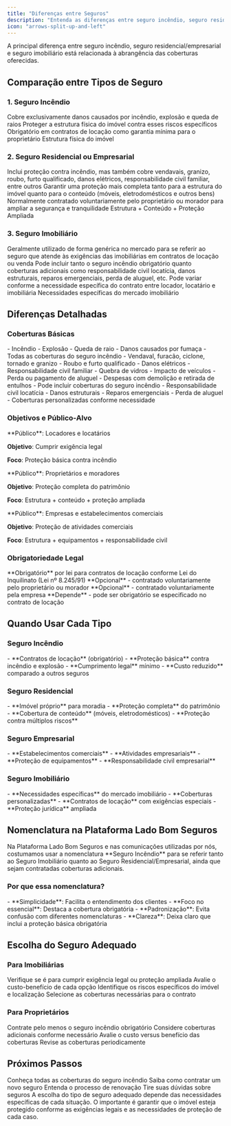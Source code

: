 ```yaml
---
title: "Diferenças entre Seguros"
description: "Entenda as diferenças entre seguro incêndio, seguro residencial e seguro imobiliário"
icon: "arrows-split-up-and-left"
---
```


<Info>
A principal diferença entre seguro incêndio, seguro residencial/empresarial e seguro imobiliário está relacionada à abrangência das coberturas oferecidas.
</Info>

## Comparação entre Tipos de Seguro

### 1. Seguro Incêndio

<CardGroup cols={2}>
<Card title="Cobertura Básica" icon="fire">
  Cobre exclusivamente danos causados por incêndio, explosão e queda de raios
</Card>

<Card title="Objetivo Principal" icon="target">
  Proteger a estrutura física do imóvel contra esses riscos específicos
</Card>

<Card title="Obrigatoriedade" icon="exclamation-triangle">
  Obrigatório em contratos de locação como garantia mínima para o proprietário
</Card>

<Card title="Foco" icon="home">
  Estrutura física do imóvel
</Card>
</CardGroup>

### 2. Seguro Residencial ou Empresarial

<CardGroup cols={2}>
<Card title="Cobertura Ampliada" icon="shield-check">
  Inclui proteção contra incêndio, mas também cobre vendavais, granizo, roubo, furto qualificado, danos elétricos, responsabilidade civil familiar, entre outros
</Card>

<Card title="Objetivo Principal" icon="target">
  Garantir uma proteção mais completa tanto para a estrutura do imóvel quanto para o conteúdo (móveis, eletrodomésticos e outros bens)
</Card>

<Card title="Opcionalidade" icon="check">
  Normalmente contratado voluntariamente pelo proprietário ou morador para ampliar a segurança e tranquilidade
</Card>

<Card title="Foco" icon="home">
  Estrutura + Conteúdo + Proteção Ampliada
</Card>
</CardGroup>

### 3. Seguro Imobiliário

<CardGroup cols={2}>
<Card title="Termo Genérico" icon="building-office">
  Geralmente utilizado de forma genérica no mercado para se referir ao seguro que atende às exigências das imobiliárias em contratos de locação ou venda
</Card>

<Card title="Flexibilidade" icon="adjustments-horizontal">
  Pode incluir tanto o seguro incêndio obrigatório quanto coberturas adicionais como responsabilidade civil locatícia, danos estruturais, reparos emergenciais, perda de aluguel, etc.
</Card>

<Card title="Personalização" icon="cog-6-tooth">
  Pode variar conforme a necessidade específica do contrato entre locador, locatário e imobiliária
</Card>

<Card title="Foco" icon="handshake">
  Necessidades específicas do mercado imobiliário
</Card>
</CardGroup>

## Diferenças Detalhadas

### Coberturas Básicas

<AccordionGroup>
<Accordion title="Seguro Incêndio">
  - Incêndio
  - Explosão
  - Queda de raio
  - Danos causados por fumaça
</Accordion>

<Accordion title="Seguro Residencial/Empresarial">
  - Todas as coberturas do seguro incêndio
  - Vendaval, furacão, ciclone, tornado e granizo
  - Roubo e furto qualificado
  - Danos elétricos
  - Responsabilidade civil familiar
  - Quebra de vidros
  - Impacto de veículos
  - Perda ou pagamento de aluguel
  - Despesas com demolição e retirada de entulhos
</Accordion>

<Accordion title="Seguro Imobiliário">
  - Pode incluir coberturas do seguro incêndio
  - Responsabilidade civil locatícia
  - Danos estruturais
  - Reparos emergenciais
  - Perda de aluguel
  - Coberturas personalizadas conforme necessidade
</Accordion>
</AccordionGroup>

### Objetivos e Público-Alvo

<CardGroup cols={3}>
<Card title="Seguro Incêndio" icon="fire">
  **Público**: Locadores e locatários
  
  **Objetivo**: Cumprir exigência legal
  
  **Foco**: Proteção básica contra incêndio
</Card>

<Card title="Seguro Residencial" icon="home">
  **Público**: Proprietários e moradores
  
  **Objetivo**: Proteção completa do patrimônio
  
  **Foco**: Estrutura + conteúdo + proteção ampliada
</Card>

<Card title="Seguro Empresarial" icon="building-office">
  **Público**: Empresas e estabelecimentos comerciais
  
  **Objetivo**: Proteção de atividades comerciais
  
  **Foco**: Estrutura + equipamentos + responsabilidade civil
</Card>
</CardGroup>

### Obrigatoriedade Legal

<Steps>
<Step title="Seguro Incêndio">
  **Obrigatório** por lei para contratos de locação conforme Lei do Inquilinato (Lei nº 8.245/91)
</Step>

<Step title="Seguro Residencial">
  **Opcional** - contratado voluntariamente pelo proprietário ou morador
</Step>

<Step title="Seguro Empresarial">
  **Opcional** - contratado voluntariamente pela empresa
</Step>

<Step title="Seguro Imobiliário">
  **Depende** - pode ser obrigatório se especificado no contrato de locação
</Step>
</Steps>

## Quando Usar Cada Tipo

### Seguro Incêndio

<Check>
- **Contratos de locação** (obrigatório)
- **Proteção básica** contra incêndio e explosão
- **Cumprimento legal** mínimo
- **Custo reduzido** comparado a outros seguros
</Check>

### Seguro Residencial

<Check>
- **Imóvel próprio** para moradia
- **Proteção completa** do patrimônio
- **Cobertura de conteúdo** (móveis, eletrodomésticos)
- **Proteção contra múltiplos riscos**
</Check>

### Seguro Empresarial

<Check>
- **Estabelecimentos comerciais**
- **Atividades empresariais**
- **Proteção de equipamentos**
- **Responsabilidade civil empresarial**
</Check>

### Seguro Imobiliário

<Check>
- **Necessidades específicas** do mercado imobiliário
- **Coberturas personalizadas**
- **Contratos de locação** com exigências especiais
- **Proteção jurídica** ampliada
</Check>

## Nomenclatura na Plataforma Lado Bom Seguros

<Info>
Na Plataforma Lado Bom Seguros e nas comunicações utilizadas por nós, costumamos usar a nomenclatura **Seguro Incêndio** para se referir tanto ao Seguro Imobiliário quanto ao Seguro Residencial/Empresarial, ainda que sejam contratadas coberturas adicionais.
</Info>

### Por que essa nomenclatura?

<Check>
- **Simplicidade**: Facilita o entendimento dos clientes
- **Foco no essencial**: Destaca a cobertura obrigatória
- **Padronização**: Evita confusão com diferentes nomenclaturas
- **Clareza**: Deixa claro que inclui a proteção básica obrigatória
</Check>

## Escolha do Seguro Adequado

### Para Imobiliárias

<Steps>
<Step title="Identifique a Necessidade">
  Verifique se é para cumprir exigência legal ou proteção ampliada
</Step>

<Step title="Considere o Orçamento">
  Avalie o custo-benefício de cada opção
</Step>

<Step title="Analise os Riscos">
  Identifique os riscos específicos do imóvel e localização
</Step>

<Step title="Escolha a Cobertura">
  Selecione as coberturas necessárias para o contrato
</Step>
</Steps>

### Para Proprietários

<Steps>
<Step title="Cumprimento Legal">
  Contrate pelo menos o seguro incêndio obrigatório
</Step>

<Step title="Proteção Adicional">
  Considere coberturas adicionais conforme necessário
</Step>

<Step title="Análise de Custo">
  Avalie o custo versus benefício das coberturas
</Step>

<Step title="Renovação Periódica">
  Revise as coberturas periodicamente
</Step>
</Steps>

## Próximos Passos

<CardGroup cols={2}>
<Card title="Coberturas Disponíveis" icon="shield-check" href="/produtos/seguro-incendio/coberturas">
  Conheça todas as coberturas do seguro incêndio
</Card>

<Card title="Como Contratar" icon="document-plus" href="/produtos/seguro-incendio/contratacao">
  Saiba como contratar um novo seguro
</Card>

<Card title="Renovação" icon="arrow-path" href="/produtos/seguro-incendio/renovacao">
  Entenda o processo de renovação
</Card>

<Card title="FAQ" icon="question-mark" href="/produtos/seguro-incendio/faq">
  Tire suas dúvidas sobre seguros
</Card>
</CardGroup>

<Note>
A escolha do tipo de seguro adequado depende das necessidades específicas de cada situação. O importante é garantir que o imóvel esteja protegido conforme as exigências legais e as necessidades de proteção de cada caso.
</Note>
